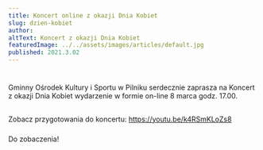 ```yaml
---
title: Koncert online z okazji Dnia Kobiet
slug: dzien-kobiet
author:
altText: Koncert z okazji Dnia Kobiet
featuredImage: ../../assets/images/articles/default.jpg
published: 2021.3.02
---
```


#
Gminny Ośrodek Kultury i Sportu w Pilniku serdecznie zaprasza na Koncert z okazji Dnia Kobiet wydarzenie w formie on-line 8 marca godz. 17.00.

##
Zobacz przygotowania do koncertu:
https://youtu.be/k4RSmKLoZs8


###
Do zobaczenia! 